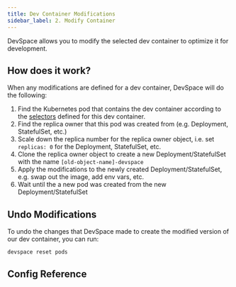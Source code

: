 ```yaml
---
title: Dev Container Modifications
sidebar_label: 2. Modify Container
---
```



DevSpace allows you to modify the selected dev container to optimize it for development.


## How does it work?
When any modifications are defined for a dev container, DevSpace will do the following:
1. Find the Kubernetes pod that contains the dev container according to the [selectors](../selectors/README.mdx) defined for this dev container.
2. Find the replica owner that this pod was created from (e.g. Deployment, StatefulSet, etc.)
3. Scale down the replica number for the replica owner object, i.e. set `replicas: 0` for the Deployment, StatefulSet, etc.
4. Clone the replica owner object to create a new Deployment/StatefulSet with the name `[old-object-name]-devspace`
5. Apply the modifications to the newly created Deployment/StatefulSet, e.g. swap out the image, add env vars, etc.
6. Wait until the a new pod was created from the new Deployment/StatefulSet


## Undo Modifications
To undo the changes that DevSpace made to create the modified version of our dev container, you can run:

```bash
devspace reset pods
```


## Config Reference

<ConfigPartial/>
